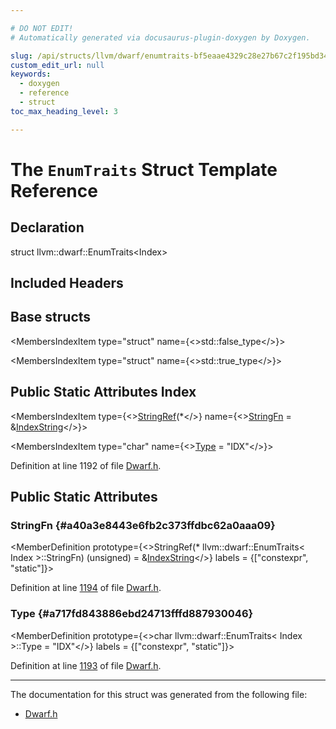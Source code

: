 ```yaml
---

# DO NOT EDIT!
# Automatically generated via docusaurus-plugin-doxygen by Doxygen.

slug: /api/structs/llvm/dwarf/enumtraits-bf5eaae4329c28e27b67c2f195bd3474
custom_edit_url: null
keywords:
  - doxygen
  - reference
  - struct
toc_max_heading_level: 3

---
```





# The `EnumTraits` Struct Template Reference

<DoxygenPage pluginConfig={pluginConfig}>



## Declaration

<CodeBlock>struct llvm::dwarf::EnumTraits&lt;Index&gt;</CodeBlock>

## Included Headers

<IncludesList>
<IncludesListItem
  filePath="llvm/BinaryFormat/Dwarf.h"
  permalink="/docs/api/files/include/include/llvm/include/llvm/binaryformat/dwarf-h"
  isLocal="true" />
</IncludesList>

## Base structs

<MembersIndex>

<MembersIndexItem
  type="struct"
  name={<>std::false&#95;type</>}>
</MembersIndexItem>

<MembersIndexItem
  type="struct"
  name={<>std::true&#95;type</>}>
</MembersIndexItem>

</MembersIndex>

## Public Static Attributes Index

<MembersIndex>

<MembersIndexItem
  type={<><a href="/docs/api/classes/llvm/stringref">StringRef</a>(&#42;</>}
  name={<><a href="#a40a3e8443e6fb2c373ffdbc62a0aaa09">StringFn</a> = &amp;<a href="/docs/api/groups/dwarfconstantsdumping/#ga57e462d8aea01800cee521a9d37f63f5">IndexString</a></>}>
</MembersIndexItem>

<MembersIndexItem
  type="char"
  name={<><a href="#a717fd843886ebd24713fffd887930046">Type</a> = &quot;IDX&quot;</>}>
</MembersIndexItem>

</MembersIndex>


Definition at line 1192 of file <a href="/docs/api/files/include/include/llvm/include/llvm/binaryformat/dwarf-h">Dwarf.h</a>.

<SectionDefinition>

## Public Static Attributes

### StringFn {#a40a3e8443e6fb2c373ffdbc62a0aaa09}

<MemberDefinition
  prototype={<>StringRef(&#42; llvm::dwarf::EnumTraits&lt; Index &gt;::StringFn) (unsigned) = &amp;<a href="/docs/api/groups/dwarfconstantsdumping/#ga57e462d8aea01800cee521a9d37f63f5">IndexString</a></>}
  labels = {["constexpr", "static"]}>

Definition at line <a href="/docs/api/files/include/include/llvm/include/llvm/binaryformat/dwarf-h/#l01194">1194</a> of file <a href="/docs/api/files/include/include/llvm/include/llvm/binaryformat/dwarf-h">Dwarf.h</a>.
</MemberDefinition>

### Type {#a717fd843886ebd24713fffd887930046}

<MemberDefinition
  prototype={<>char llvm::dwarf::EnumTraits&lt; Index &gt;::Type = &quot;IDX&quot;</>}
  labels = {["constexpr", "static"]}>

Definition at line <a href="/docs/api/files/include/include/llvm/include/llvm/binaryformat/dwarf-h/#l01193">1193</a> of file <a href="/docs/api/files/include/include/llvm/include/llvm/binaryformat/dwarf-h">Dwarf.h</a>.
</MemberDefinition>

</SectionDefinition>

<hr/>

The documentation for this struct was generated from the following file:

<ul>
<li><a href="/docs/api/files/include/include/llvm/include/llvm/binaryformat/dwarf-h">Dwarf.h</a></li>
</ul>

</DoxygenPage>

